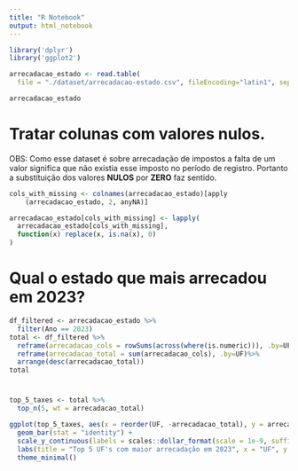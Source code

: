 ---
title: "R Notebook"
output: html_notebook
---

```{r}
library('dplyr')
library('ggplot2')
```

```{r Import}

arrecadacao_estado <- read.table(
  file = "./dataset/arrecadacao-estado.csv", fileEncoding="latin1", sep=";", dec=',', check.names=F, header = T)

arrecadacao_estado
```

# Tratar colunas com valores nulos.

OBS: Como esse dataset é sobre arrecadação de impostos a falta de um valor significa que não existia esse imposto no período de registro. Portanto a substituição dos valores **NULOS** por **ZERO** faz sentido.

```{r}
cols_with_missing <- colnames(arrecadacao_estado)[apply
    (arrecadacao_estado, 2, anyNA)]

arrecadacao_estado[cols_with_missing] <- lapply(
  arrecadacao_estado[cols_with_missing],
  function(x) replace(x, is.na(x), 0)
)
```

# Qual o estado que mais arrecadou em 2023?

```{r}
df_filtered <- arrecadacao_estado %>%
  filter(Ano == 2023)
total <- df_filtered %>%
  reframe(arrecadacao_cols = rowSums(across(where(is.numeric))), .by=UF) %>%
  reframe(arrecadacao_total = sum(arrecadacao_cols), .by=UF)%>%
  arrange(desc(arrecadacao_total))
total
```

# 

```{r}
top_5_taxes <- total %>%
  top_n(5, wt = arrecadacao_total)

ggplot(top_5_taxes, aes(x = reorder(UF, -arrecadacao_total), y = arrecadacao_total)) +
  geom_bar(stat = "identity") +
  scale_y_continuous(labels = scales::dollar_format(scale = 1e-9, suffix = "B", prefix = "R$")) +
  labs(title = "Top 5 UF's com maior arrecadação em 2023", x = "UF", y = "Total arrecadado (Bilhões)") +
  theme_minimal()
```
